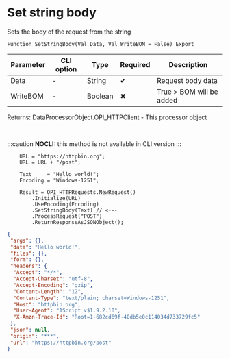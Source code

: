 ﻿---
sidebar_position: 2
description: Set string body  and other functions to work with HTTP-client in the Open Integration Package, a free open-source integration library for 1C:Enterprise 8, OneScript and CLI
keywords: [1C, 1С, 1С:Enterprise, 1С:Enterprise 8.3, API, Integration, Services, Exchange, OneScript, CLI, HTTP-client]
---


# Set string body 
 Sets the body of the request from the string



`Function SetStringBody(Val Data, Val WriteBOM = False) Export`

  | Parameter | CLI option | Type | Required | Description |
  |-|-|-|-|-|
  | Data | - | String | &#x2714; | Request body data |
  | WriteBOM | - | Boolean | &#x2716; | True > BOM will be added |

  
  Returns:  DataProcessorObject.OPI_HTTPClient - This processor object

<br/>


:::caution
**NOCLI:** this method is not available in CLI version
:::
<br/>



```bsl title="1C:Enterprise/OneScript code example"
    URL = "https://httpbin.org";
    URL = URL + "/post";

    Text     = "Hello world!";
    Encoding = "Windows-1251";

    Result = OPI_HTTPRequests.NewRequest()
        .Initialize(URL)
        .UseEncoding(Encoding)
        .SetStringBody(Text) // <---
        .ProcessRequest("POST")
        .ReturnResponseAsJSONObject();
```
 



```json title="Result"
{
 "args": {},
 "data": "Hello world!",
 "files": {},
 "form": {},
 "headers": {
  "Accept": "*/*",
  "Accept-Charset": "utf-8",
  "Accept-Encoding": "gzip",
  "Content-Length": "12",
  "Content-Type": "text/plain; charset=Windows-1251",
  "Host": "httpbin.org",
  "User-Agent": "1Script v$1.9.2.10",
  "X-Amzn-Trace-Id": "Root=1-682cd69f-40db5e0c114034d733729fc5"
 },
 "json": null,
 "origin": "***",
 "url": "https://httpbin.org/post"
}
```
